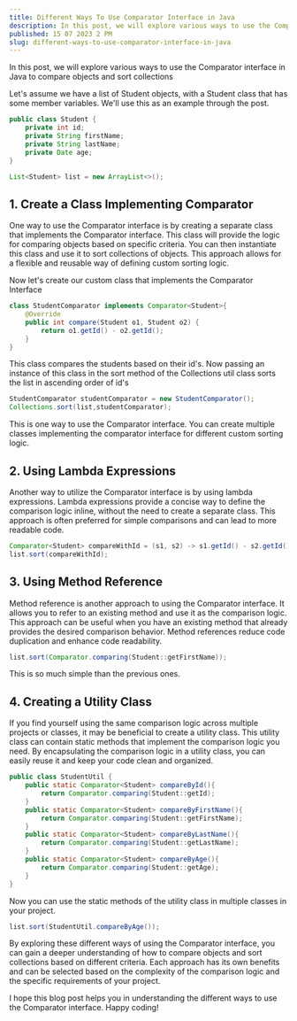 ```yaml
---
title: Different Ways To Use Comparator Interface in Java
description: In this post, we will explore various ways to use the Comparator interface in Java to compare objects and sort collections
published: 15 07 2023 2 PM
slug: different-ways-to-use-comparator-interface-in-java
---
```


In this post, we will explore various ways to use the Comparator interface in Java to compare objects and sort collections

Let's assume we have a list of Student objects, with a Student class that has some member variables. We'll use this as an example through the post.

``` Java
public class Student {
    private int id;
    private String firstName;
    private String lastName;
    private Date age;
}
```

``` Java
List<Student> list = new ArrayList<>();
```

## 1. Create a Class Implementing Comparator
One way to use the Comparator interface is by creating a separate class that implements the Comparator interface. This class will provide the logic for comparing objects based on specific criteria. You can then instantiate this class and use it to sort collections of objects. This approach allows for a flexible and reusable way of defining custom sorting logic.


Now let's create our custom class that implements the Comparator Interface

``` Java
class StudentComparator implements Comparator<Student>{
    @Override
    public int compare(Student o1, Student o2) {
        return o1.getId() - o2.getId();
    }
}
```
This class compares the students based on their id's. Now passing an instance of this class in the sort method of the Collections util class sorts the list in ascending order of id's

``` Java
StudentComparator studentComparator = new StudentComparator();
Collections.sort(list,studentComparator);
```
This is one way to use the Comparator interface. You can create multiple classes implementing the comparator interface for different custom sorting logic.

## 2. Using Lambda Expressions
Another way to utilize the Comparator interface is by using lambda expressions. Lambda expressions provide a concise way to define the comparison logic inline, without the need to create a separate class. This approach is often preferred for simple comparisons and can lead to more readable code.

``` Java
Comparator<Student> compareWithId = (s1, s2) -> s1.getId() - s2.getId();
list.sort(compareWithId);
```

## 3. Using Method Reference
Method reference is another approach to using the Comparator interface. It allows you to refer to an existing method and use it as the comparison logic. This approach can be useful when you have an existing method that already provides the desired comparison behavior. Method references reduce code duplication and enhance code readability.

``` Java
list.sort(Comparator.comparing(Student::getFirstName));
```
This is so much simple than the previous ones.

## 4. Creating a Utility Class
If you find yourself using the same comparison logic across multiple projects or classes, it may be beneficial to create a utility class. This utility class can contain static methods that implement the comparison logic you need. By encapsulating the comparison logic in a utility class, you can easily reuse it and keep your code clean and organized.

``` Java
public class StudentUtil {
    public static Comparator<Student> compareById(){
        return Comparator.comparing(Student::getId);
    }
    public static Comparator<Student> compareByFirstName(){
        return Comparator.comparing(Student::getFirstName);
    }
    public static Comparator<Student> compareByLastName(){
        return Comparator.comparing(Student::getLastName);
    }
    public static Comparator<Student> compareByAge(){
        return Comparator.comparing(Student::getAge);
    }
}
```

Now you can use the static methods of the utility class in multiple classes in your project.

``` Java
list.sort(StudentUtil.compareByAge());
```

By exploring these different ways of using the Comparator interface, you can gain a deeper understanding of how to compare objects and sort collections based on different criteria. Each approach has its own benefits and can be selected based on the complexity of the comparison logic and the specific requirements of your project.

I hope this blog post helps you in understanding the different ways to use the Comparator interface. Happy coding!
